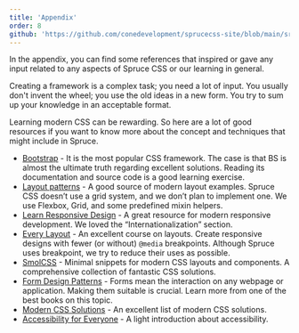 ```yaml
---
title: 'Appendix'
order: 8
github: 'https://github.com/conedevelopment/sprucecss-site/blob/main/src/docs/getting-started/appendix.mdx'
---
```


<p class="lead">In the appendix, you can find some references that inspired or gave any input related to any aspects of Spruce CSS or our learning in general.</p>

Creating a framework is a complex task; you need a lot of input. You usually don't invent the wheel; you use the old ideas in a new form. You try to sum up your knowledge in an acceptable format.

Learning modern CSS can be rewarding. So here are a lot of good resources if you want to know more about the concept and techniques that might include in Spruce.

- [Bootstrap](https://getbootstrap.com/) - It is the most popular CSS framework. The case is that BS is almost the ultimate truth regarding excellent solutions. Reading its documentation and source code is a good learning exercise.
- [Layout patterns](https://web.dev/patterns/layout/) - A good source of modern layout examples. Spruce CSS doesn’t use a grid system, and we don’t plan to implement one. We use Flexbox, Grid, and some predefined mixin helpers.
- [Learn Responsive Design](https://web.dev/learn/design/) - A great resource for modern responsive development. We loved the “Internationalization” section.
- [Every Layout](https://every-layout.dev/) - An excellent course on layouts. Create responsive designs with fewer (or without) `@media` breakpoints. Although Spruce uses breakpoint, we try to reduce their uses as possible.
- [SmolCSS](https://smolcss.dev/) - Minimal snippets for modern CSS layouts and components. A comprehensive collection of fantastic CSS solutions.
- [Form Design Patterns](https://www.smashingmagazine.com/printed-books/form-design-patterns/) - Forms mean the interaction on any webpage or application. Making them suitable is crucial. Learn more from one of the best books on this topic.
- [Modern CSS Solutions](https://moderncss.dev/) - An excellent list of modern CSS solutions.
- [Accessibility for Everyone](https://abookapart.com/products/accessibility-for-everyone) - A light introduction about accessibility.
